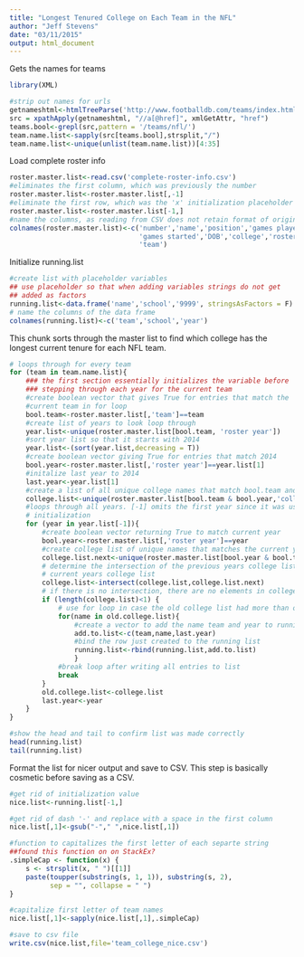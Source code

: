 ```yaml
---
title: "Longest Tenured College on Each Team in the NFL"
author: "Jeff Stevens"
date: "03/11/2015"
output: html_document
---
```




Gets the names for teams
```r
library(XML)

#strip out names for urls
getnameshtml<-htmlTreeParse('http://www.footballdb.com/teams/index.html',useInternalNodes = T)
src = xpathApply(getnameshtml, "//a[@href]", xmlGetAttr, "href")
teams.bool<-grepl(src,pattern = '/teams/nfl/')
team.name.list<-sapply(src[teams.bool],strsplit,"/")
team.name.list<-unique(unlist(team.name.list))[4:35]
```

Load complete roster info
```r
roster.master.list<-read.csv('complete-roster-info.csv')
#eliminates the first column, which was previously the number
roster.master.list<-roster.master.list[,-1]
#eliminate the first row, which was the 'x' initialization placeholder
roster.master.list<-roster.master.list[-1,]
#name the columns, as reading from CSV does not retain format of original col names
colnames(roster.master.list)<-c('number','name','position','games played',
                                'games started','DOB','college','roster year',
                                'team')
```

    


Initialize running.list
```r
#create list with placeholder variables
## use placeholder so that when adding variables strings do not get 
## added as factors
running.list<-data.frame('name','school','9999', stringsAsFactors = F)
# name the columns of the data frame
colnames(running.list)<-c('team','school','year')
```

This chunk sorts through the master list to find which college has the longest
current tenure for each NFL team.
```r

# loops through for every team
for (team in team.name.list){
    ### the first section essentially initializes the variable before
    ### stepping through each year for the current team
    #create boolean vector that gives True for entries that match the
    #current team in for loop
    bool.team<-roster.master.list[,'team']==team 
    #create list of years to look loop through 
    year.list<-unique(roster.master.list[bool.team, 'roster year'])
    #sort year list so that it starts with 2014
    year.list<-(sort(year.list,decreasing = T))
    #create boolean vector giving True for entries that match 2014
    bool.year<-roster.master.list[,'roster year']==year.list[1]
    #initalize last year to 2014
    last.year<-year.list[1]
    #create a list of all unique college names that match bool.team and bool.year
    college.list<-unique(roster.master.list[bool.team & bool.year,'college'])
    #loops through all years. [-1] omits the first year since it was used for 
    # initialization
    for (year in year.list[-1]){
        #create boolean vector returning True to match current year
        bool.year<-roster.master.list[,'roster year']==year
        #create college list of unique names that matches the current year and team
        college.list.next<-unique(roster.master.list[bool.year & bool.team,'college'])
        # determine the intersection of the previous years college list to the 
        # current years college list
        college.list<-intersect(college.list,college.list.next)
        # if there is no intersection, there are no elements in college.list
        if (length(college.list)<1) {
            # use for loop in case the old college list had more than one entry
            for(name in old.college.list){
                #create a vector to add the name team and year to running list
                add.to.list<-c(team,name,last.year)
                #bind the row just created to the running list
                running.list<-rbind(running.list,add.to.list)
                }
            #break loop after writing all entries to list
            break
        }
        old.college.list<-college.list
        last.year<-year
    }
}

#show the head and tail to confirm list was made correctly
head(running.list)
tail(running.list)
```

Format the list for nicer output and save to CSV. This step is basically 
cosmetic before saving as a CSV.
```r
#get rid of initialization value
nice.list<-running.list[-1,]

#get rid of dash '-' and replace with a space in the first column
nice.list[,1]<-gsub("-"," ",nice.list[,1])

#function to capitalizes the first letter of each separte string
##found this function on on StackEx?
.simpleCap <- function(x) {
    s <- strsplit(x, " ")[[1]]
    paste(toupper(substring(s, 1, 1)), substring(s, 2),
          sep = "", collapse = " ")
}

#capitalize first letter of team names
nice.list[,1]<-sapply(nice.list[,1],.simpleCap)

#save to csv file
write.csv(nice.list,file='team_college_nice.csv')
```


